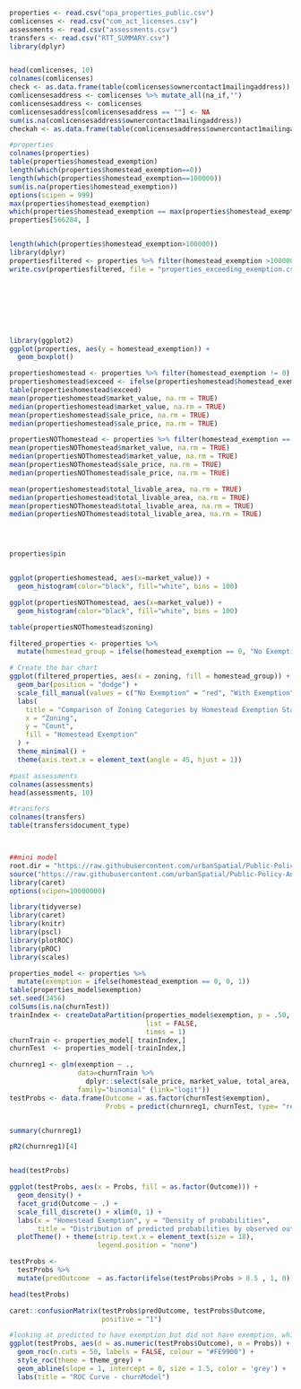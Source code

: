 
```r
properties <- read.csv("opa_properties_public.csv")
comlicenses <- read.csv("com_act_licenses.csv")
assessments <- read.csv("assessments.csv")
transfers <- read.csv("RTT_SUMMARY.csv")
library(dplyr)


head(comlicenses, 10)
colnames(comlicenses)
check <- as.data.frame(table(comlicenses$ownercontact1mailingaddress))
comlicensesaddress <- comlicenses %>% mutate_all(na_if,"")
comlicensesaddress <- comlicenses
comlicensesaddress[comlicensesaddress == ""] <- NA
sum(is.na(comlicensesaddress$ownercontact1mailingaddress))
checkah <- as.data.frame(table(comlicensesaddress$ownercontact1mailingaddress))

#properties
colnames(properties)
table(properties$homestead_exemption)
length(which(properties$homestead_exemption==0))
length(which(properties$homestead_exemption==100000))
sum(is.na(properties$homestead_exemption))
options(scipen = 999)
max(properties$homestead_exemption)
which(properties$homestead_exemption == max(properties$homestead_exemption))
properties[566284, ]


length(which(properties$homestead_exemption>100000))
library(dplyr)
propertiesfiltered <- properties %>% filter(homestead_exemption >100000)
write.csv(propertiesfiltered, file = "properties_exceeding_exemption.csv")








library(ggplot2)
ggplot(properties, aes(y = homestead_exemption)) + 
  geom_boxplot()

propertieshomestead <- properties %>% filter(homestead_exemption != 0)
propertieshomestead$exceed <- ifelse(propertieshomestead$homestead_exemption > 100000, "exceed", "within")
table(propertieshomestead$exceed)
mean(propertieshomestead$market_value, na.rm = TRUE)
median(propertieshomestead$market_value, na.rm = TRUE)
mean(propertieshomestead$sale_price, na.rm = TRUE)
median(propertieshomestead$sale_price, na.rm = TRUE)

propertiesNOThomestead <- properties %>% filter(homestead_exemption == 0)
mean(propertiesNOThomestead$market_value, na.rm = TRUE)
median(propertiesNOThomestead$market_value, na.rm = TRUE)
mean(propertiesNOThomestead$sale_price, na.rm = TRUE)
median(propertiesNOThomestead$sale_price, na.rm = TRUE)

mean(propertieshomestead$total_livable_area, na.rm = TRUE)
median(propertieshomestead$total_livable_area, na.rm = TRUE)
mean(propertiesNOThomestead$total_livable_area, na.rm = TRUE)
median(propertiesNOThomestead$total_livable_area, na.rm = TRUE)




properties$pin


ggplot(propertieshomestead, aes(x=market_value)) + 
  geom_histogram(color="black", fill="white", bins = 100)

ggplot(propertiesNOThomestead, aes(x=market_value)) + 
  geom_histogram(color="black", fill="white", bins = 100)

table(propertiesNOThomestead$zoning)

filtered_properties <- properties %>%
  mutate(homestead_group = ifelse(homestead_exemption == 0, "No Exemption", "With Exemption"))

# Create the bar chart
ggplot(filtered_properties, aes(x = zoning, fill = homestead_group)) +
  geom_bar(position = "dodge") +
  scale_fill_manual(values = c("No Exemption" = "red", "With Exemption" = "blue")) +
  labs(
    title = "Comparison of Zoning Categories by Homestead Exemption Status",
    x = "Zoning",
    y = "Count",
    fill = "Homestead Exemption"
  ) +
  theme_minimal() +
  theme(axis.text.x = element_text(angle = 45, hjust = 1))

#past assessments
colnames(assessments)
head(assessments, 10)

#transfers
colnames(transfers)
table(transfers$document_type)



##mini model
root.dir = "https://raw.githubusercontent.com/urbanSpatial/Public-Policy-Analytics-Landing/master/DATA/"
source("https://raw.githubusercontent.com/urbanSpatial/Public-Policy-Analytics-Landing/master/functions.r")
library(caret)
options(scipen=10000000)

library(tidyverse)
library(caret)
library(knitr) 
library(pscl)
library(plotROC)
library(pROC)
library(scales)

properties_model <- properties %>%
  mutate(exemption = ifelse(homestead_exemption == 0, 0, 1))
table(properties_model$exemption)
set.seed(3456)
colSums(is.na(churnTest))
trainIndex <- createDataPartition(properties_model$exemption, p = .50,
                                  list = FALSE,
                                  times = 1)
churnTrain <- properties_model[ trainIndex,]
churnTest  <- properties_model[-trainIndex,]

churnreg1 <- glm(exemption ~ .,
                 data=churnTrain %>% 
                   dplyr::select(sale_price, market_value, total_area, zip_code, geographic_ward, exemption),
                 family="binomial" (link="logit"))
testProbs <- data.frame(Outcome = as.factor(churnTest$exemption),
                        Probs = predict(churnreg1, churnTest, type= "response"))


summary(churnreg1)

pR2(churnreg1)[4]


head(testProbs)

ggplot(testProbs, aes(x = Probs, fill = as.factor(Outcome))) + 
  geom_density() +
  facet_grid(Outcome ~ .) +
  scale_fill_discrete() + xlim(0, 1) +
  labs(x = "Homestead Exemption", y = "Density of probabilities",
       title = "Distribution of predicted probabilities by observed outcome") +
  plotTheme() + theme(strip.text.x = element_text(size = 18),
                      legend.position = "none")

testProbs <- 
  testProbs %>%
  mutate(predOutcome  = as.factor(ifelse(testProbs$Probs > 0.5 , 1, 0)))

head(testProbs)

caret::confusionMatrix(testProbs$predOutcome, testProbs$Outcome, 
                       positive = "1")

#looking at predicted to have exemption but did not have exemption, which is false negative
ggplot(testProbs, aes(d = as.numeric(testProbs$Outcome), m = Probs)) +
  geom_roc(n.cuts = 50, labels = FALSE, colour = "#FE9900") +
  style_roc(theme = theme_grey) +
  geom_abline(slope = 1, intercept = 0, size = 1.5, color = 'grey') +
  labs(title = "ROC Curve - churnModel")



```

